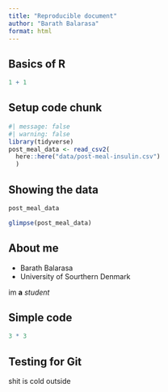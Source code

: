 ```yaml
---
title: "Reproducible document"
author: "Barath Balarasa"
format: html
---
```


## Basics of R

```r
1 + 1
```


## Setup code chunk

```r
#| message: false
#| warning: false
library(tidyverse)
post_meal_data <- read_csv2(
  here::here("data/post-meal-insulin.csv")
  )
```

## Showing the data

```r
post_meal_data
```


```r
glimpse(post_meal_data)
```



## About me

- Barath Balarasa
- University of Sourthern Denmark

im **a** *student*

## Simple code

```r
3 * 3
```

## Testing for Git

shit is cold outside



